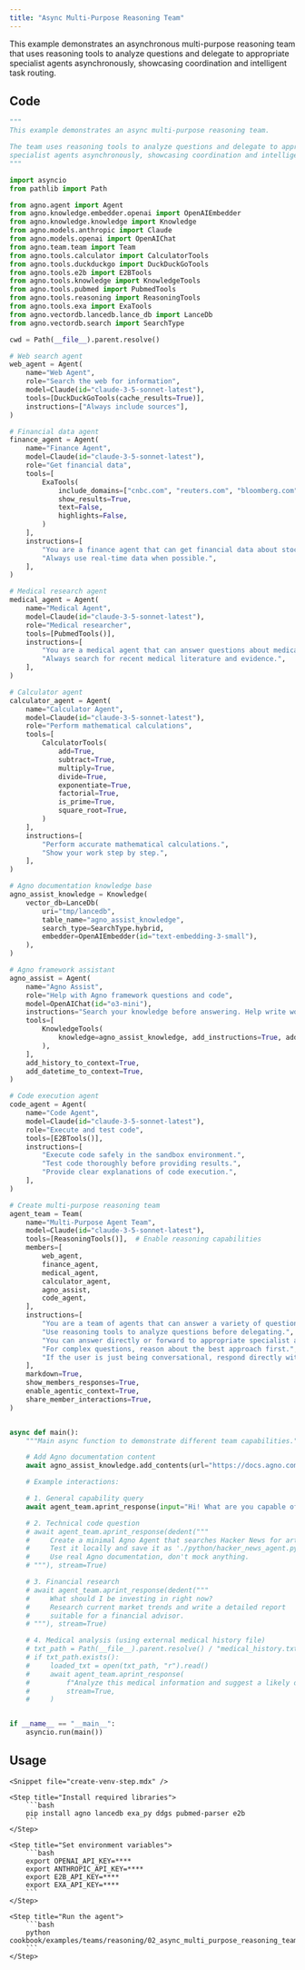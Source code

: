 ```yaml
---
title: "Async Multi-Purpose Reasoning Team"
---
```


This example demonstrates an asynchronous multi-purpose reasoning team that uses reasoning tools to analyze questions and delegate to appropriate specialist agents asynchronously, showcasing coordination and intelligent task routing.

## Code

```python cookbook/examples/teams/reasoning/02_async_multi_purpose_reasoning_team.py
"""
This example demonstrates an async multi-purpose reasoning team.

The team uses reasoning tools to analyze questions and delegate to appropriate
specialist agents asynchronously, showcasing coordination and intelligent task routing.
"""

import asyncio
from pathlib import Path

from agno.agent import Agent
from agno.knowledge.embedder.openai import OpenAIEmbedder
from agno.knowledge.knowledge import Knowledge
from agno.models.anthropic import Claude
from agno.models.openai import OpenAIChat
from agno.team.team import Team
from agno.tools.calculator import CalculatorTools
from agno.tools.duckduckgo import DuckDuckGoTools
from agno.tools.e2b import E2BTools
from agno.tools.knowledge import KnowledgeTools
from agno.tools.pubmed import PubmedTools
from agno.tools.reasoning import ReasoningTools
from agno.tools.exa import ExaTools
from agno.vectordb.lancedb.lance_db import LanceDb
from agno.vectordb.search import SearchType

cwd = Path(__file__).parent.resolve()

# Web search agent
web_agent = Agent(
    name="Web Agent",
    role="Search the web for information",
    model=Claude(id="claude-3-5-sonnet-latest"),
    tools=[DuckDuckGoTools(cache_results=True)],
    instructions=["Always include sources"],
)

# Financial data agent
finance_agent = Agent(
    name="Finance Agent",
    model=Claude(id="claude-3-5-sonnet-latest"),
    role="Get financial data",
    tools=[
        ExaTools(
            include_domains=["cnbc.com", "reuters.com", "bloomberg.com", "wsj.com"],
            show_results=True,
            text=False,
            highlights=False,
        )
    ],
    instructions=[
        "You are a finance agent that can get financial data about stocks, companies, and the economy.",
        "Always use real-time data when possible.",
    ],
)

# Medical research agent
medical_agent = Agent(
    name="Medical Agent",
    model=Claude(id="claude-3-5-sonnet-latest"),
    role="Medical researcher",
    tools=[PubmedTools()],
    instructions=[
        "You are a medical agent that can answer questions about medical topics.",
        "Always search for recent medical literature and evidence.",
    ],
)

# Calculator agent
calculator_agent = Agent(
    name="Calculator Agent",
    model=Claude(id="claude-3-5-sonnet-latest"),
    role="Perform mathematical calculations",
    tools=[
        CalculatorTools(
            add=True,
            subtract=True,
            multiply=True,
            divide=True,
            exponentiate=True,
            factorial=True,
            is_prime=True,
            square_root=True,
        )
    ],
    instructions=[
        "Perform accurate mathematical calculations.",
        "Show your work step by step.",
    ],
)

# Agno documentation knowledge base
agno_assist_knowledge = Knowledge(
    vector_db=LanceDb(
        uri="tmp/lancedb",
        table_name="agno_assist_knowledge",
        search_type=SearchType.hybrid,
        embedder=OpenAIEmbedder(id="text-embedding-3-small"),
    ),
)

# Agno framework assistant
agno_assist = Agent(
    name="Agno Assist",
    role="Help with Agno framework questions and code",
    model=OpenAIChat(id="o3-mini"),
    instructions="Search your knowledge before answering. Help write working Agno code.",
    tools=[
        KnowledgeTools(
            knowledge=agno_assist_knowledge, add_instructions=True, add_few_shot=True
        ),
    ],
    add_history_to_context=True,
    add_datetime_to_context=True,
)

# Code execution agent
code_agent = Agent(
    name="Code Agent",
    model=Claude(id="claude-3-5-sonnet-latest"),
    role="Execute and test code",
    tools=[E2BTools()],
    instructions=[
        "Execute code safely in the sandbox environment.",
        "Test code thoroughly before providing results.",
        "Provide clear explanations of code execution.",
    ],
)

# Create multi-purpose reasoning team
agent_team = Team(
    name="Multi-Purpose Agent Team",
    model=Claude(id="claude-3-5-sonnet-latest"),
    tools=[ReasoningTools()],  # Enable reasoning capabilities
    members=[
        web_agent,
        finance_agent,
        medical_agent,
        calculator_agent,
        agno_assist,
        code_agent,
    ],
    instructions=[
        "You are a team of agents that can answer a variety of questions.",
        "Use reasoning tools to analyze questions before delegating.",
        "You can answer directly or forward to appropriate specialist agents.",
        "For complex questions, reason about the best approach first.",
        "If the user is just being conversational, respond directly without tools.",
    ],
    markdown=True,
    show_members_responses=True,
    enable_agentic_context=True,
    share_member_interactions=True,
)


async def main():
    """Main async function to demonstrate different team capabilities."""

    # Add Agno documentation content
    await agno_assist_knowledge.add_contents(url="https://docs.agno.com/llms-full.txt")

    # Example interactions:

    # 1. General capability query
    await agent_team.aprint_response(input="Hi! What are you capable of doing?")

    # 2. Technical code question
    # await agent_team.aprint_response(dedent("""
    #     Create a minimal Agno Agent that searches Hacker News for articles.
    #     Test it locally and save it as './python/hacker_news_agent.py'.
    #     Use real Agno documentation, don't mock anything.
    # """), stream=True)

    # 3. Financial research
    # await agent_team.aprint_response(dedent("""
    #     What should I be investing in right now?
    #     Research current market trends and write a detailed report
    #     suitable for a financial advisor.
    # """), stream=True)

    # 4. Medical analysis (using external medical history file)
    # txt_path = Path(__file__).parent.resolve() / "medical_history.txt"
    # if txt_path.exists():
    #     loaded_txt = open(txt_path, "r").read()
    #     await agent_team.aprint_response(
    #         f"Analyze this medical information and suggest a likely diagnosis:\n{loaded_txt}",
    #         stream=True,
    #     )


if __name__ == "__main__":
    asyncio.run(main())
```

## Usage

<Steps>

    <Snippet file="create-venv-step.mdx" />

    <Step title="Install required libraries">
        ```bash
        pip install agno lancedb exa_py ddgs pubmed-parser e2b
        ```
    </Step>

    <Step title="Set environment variables">
        ```bash
        export OPENAI_API_KEY=****
        export ANTHROPIC_API_KEY=****
        export E2B_API_KEY=****
        export EXA_API_KEY=****
        ```
    </Step>

    <Step title="Run the agent">
        ```bash
        python cookbook/examples/teams/reasoning/02_async_multi_purpose_reasoning_team.py
        ```
    </Step>

</Steps>